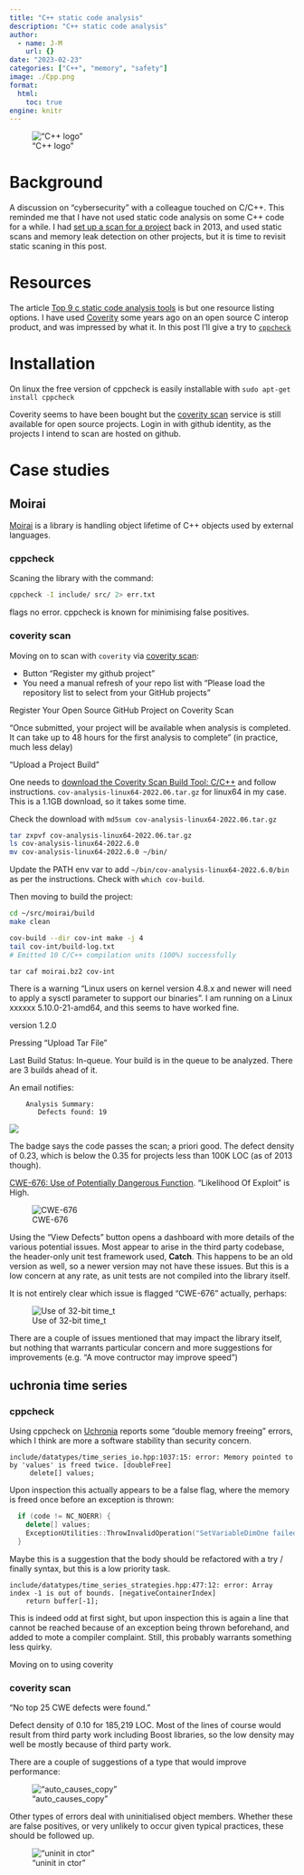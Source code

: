 ```yaml
---
title: "C++ static code analysis"
description: "C++ static code analysis"
author:
  - name: J-M
    url: {}
date: "2023-02-23"
categories: ["C++", "memory", "safety"]
image: ./Cpp.png
format: 
  html:
    toc: true
engine: knitr
---
```


!["C++ logo"](./Cpp.png "C++ logo")

# Background

A discussion on "cybersecurity" with a colleague touched on C/C++. This reminded me that I have not used static code analysis on some C++ code for a while. I had [set up a scan for a project](https://scan.coverity.com/projects/rclr) back in 2013, and used static scans and memory leak detection on other projects, but it is time to revisit static scaning in this post.


# Resources

The article [Top 9 c static code analysis tools](https://www.incredibuild.com/blog/top-9-c-static-code-analysis-tools) is but one resource listing options. I have used [Coverity](https://www.synopsys.com/software-integrity/security-testing/static-analysis-sast.html) some years ago on an open source C interop product, and was impressed by what it. In this post I'll give a try to [`cppcheck`](https://cppchecksolutions.com/)

# Installation

On linux the free version of cppcheck is easily installable with `sudo apt-get install cppcheck`

Coverity seems to have been bought but the [coverity scan](https://scan.coverity.com) service is still available for open source projects. Login in with github identity, as the projects I intend to scan are hosted on github.

# Case studies

## Moirai

[Moirai](https://github.com/csiro-hydroinformatics/moirai) is a library is handling object lifetime of C++ objects used by external languages. 

### cppcheck

Scaning the library with the command:

```sh
cppcheck -I include/ src/ 2> err.txt
```

flags no error. cppcheck is known for minimising false positives. 

### coverity scan

Moving on to scan with `coverity` via [coverity scan](https://scan.coverity.com):

* Button "Register my github project"
* You need a manual refresh of your repo list with "Please load the repository list to select from your GitHub projects"

Register Your Open Source GitHub Project on Coverity Scan

"Once submitted, your project will be available when analysis is completed. It can take up to 48 hours for the first analysis to complete" (in practice, much less delay)

"Upload a Project Build"

One needs to [download the Coverity Scan Build Tool: C/C++](https://scan.coverity.com/download?tab=cxx) and follow instructions. `cov-analysis-linux64-2022.06.tar.gz` for linux64 in my case. This is a 1.1GB download, so it takes some time. 

Check the download with `md5sum cov-analysis-linux64-2022.06.tar.gz `

```sh
tar zxpvf cov-analysis-linux64-2022.06.tar.gz 
ls cov-analysis-linux64-2022.6.0
mv cov-analysis-linux64-2022.6.0 ~/bin/
```

Update the PATH env var to add `~/bin/cov-analysis-linux64-2022.6.0/bin` as per the instructions. Check with `which cov-build`.

Then moving to build the project:

```sh
cd ~/src/moirai/build
make clean
```

```sh
cov-build --dir cov-int make -j 4 
tail cov-int/build-log.txt
# Emitted 10 C/C++ compilation units (100%) successfully
```

`tar caf moirai.bz2 cov-int`

There is a warning "Linux users on kernel version 4.8.x and newer will need to apply a sysctl parameter to support our binaries". I am running on a Linux xxxxxx 5.10.0-21-amd64, and this seems to have worked fine. 

version 1.2.0

Pressing "Upload Tar File"

Last Build Status: In-queue. Your build is in the queue to be analyzed. There are 3 builds ahead of it.

An email notifies: 

```text
    Analysis Summary:
       Defects found: 19
```

![](./moirai-coverity-001.png)

The badge says the code passes the scan; a priori good. The defect density of 0.23, which is below the 0.35 for projects less than 100K LOC (as of 2013 though).

[CWE-676: Use of Potentially Dangerous Function](https://cwe.mitre.org/data/definitions/676.html). "Likelihood Of Exploit" is High.

![CWE-676](./moirai-coverity-002.png "CWE-676")

Using the "View Defects" button opens a dashboard with more details of the various potential issues. Most appear to arise in the third party codebase, the header-only unit test framework used, **Catch**. This happens to be an old version as well, so a newer version may not have these issues. But this is a low concern at any rate, as unit tests are not compiled into the library itself.

It is not entirely clear which issue is flagged "CWE-676" actually, perhaps:

![Use of 32-bit time_t](./moirai-coverity-003.png "Use of 32-bit time_t")

There are a couple of issues mentioned that may impact the library itself, but nothing that warrants particular concern and more suggestions for improvements (e.g. "A move contructor may improve speed")

## uchronia time series

### cppcheck

Using cppcheck on [Uchronia](https://github.com/csiro-hydroinformatics/uchronia-time-series/) reports some "double memory freeing" errors, which I think are more a software stability than security concern. 

```text
include/datatypes/time_series_io.hpp:1037:15: error: Memory pointed to by 'values' is freed twice. [doubleFree]
     delete[] values;
```

Upon inspection this actually appears to be a false flag, where the memory is freed once before an exception is thrown:

```c++
  if (code != NC_NOERR) {
    delete[] values;
    ExceptionUtilities::ThrowInvalidOperation("SetVariableDimOne failed for variable ID " + std::to_string(varId));
  }
```

Maybe this is a suggestion that the body should be refactored with a try / finally syntax, but this is a low priority task.

```
include/datatypes/time_series_strategies.hpp:477:12: error: Array index -1 is out of bounds. [negativeContainerIndex]
    return buffer[-1];
```

This is indeed odd at first sight, but upon inspection this is again a line that cannot be reached because of an exception being thrown beforehand, and added to mote a compiler complaint. Still, this probably warrants something less quirky.

Moving on to using coverity

### coverity scan

"No top 25 CWE defects were found."

Defect density of 0.10 for 185,219 LOC. Most of the lines of course would result from third party work including Boost libraries, so the low density may well be mostly because of third party work.

There are a couple of suggestions of a type that would improve performance:

!["auto_causes_copy"](./uchronia-001.png "auto_causes_copy")

Other types of errors deal with uninitialised object members. Whether these are false positives, or very unlikely to occur given typical practices, these should be followed up.

!["uninit in ctor"](./uchronia-002.png "uninit in ctor")